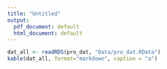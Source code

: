 ```yaml
---
title: "Untitled"
output:
  pdf_document: default
  html_document: default
---
```

```r
dat_all <- readRDS(pro_dat, "Data/pro_dat.RData")
kable(dat_all, format="markdown", caption = "a")

```
